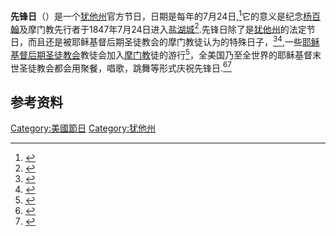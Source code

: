 {{merge|拓荒者日 (猶他州)|time=2015-02-10T11:15:02+00:00}}
{{expand|time=2014-08-02T06:06:23+00:00}}
{{Infobox holiday
|holiday_name  = 先锋日
|type          = 
|image         = WagonTrn.jpg
|imagesize     =
|caption       = [[摩门教|摩门教]]的先行者在[[犹他州|犹他州]][[盐湖城|盐湖城]]的Liberty Park举行游行
|official_name =
|nickname      =
|observedby    = {{USA}}[[犹他州|犹他州]]
|litcolor      =
|longtype      =
|significance  = 纪念[[杨百翰|杨百翰]]及[[摩门教|摩门教]]先行者于1847年7月24日进入[[盐湖城|盐湖城]]
|begins        =
|ends          =
|date          = 七月24日
|scheduling    = 每一年的同一天
|duration      = 一天
|frequency     = 每一年
|celebrations  = 游行，烟花，牛仔竞技表演和其他庆祝活动
|observances   =
|relatedto     =
}}
'''先锋日'''（{{lang-en|Pioneer Day}}）是一个[[犹他州|犹他州]]官方节日，日期是每年的7月24日,<ref name="Legal holidays">{{citation |title= Utah Code 63G-1-301 (Legal holidays) |url= http://www.le.utah.gov/code/TITLE63G/htm/63G01_030100.htm |publisher= [[Utah_State_Legislature|Utah State Legislature]] |accessdate= 2013-08-05 |deadurl= yes |archiveurl= https://web.archive.org/web/20131021175137/http://www.le.utah.gov/code/TITLE63G/htm/63G01_030100.htm |archivedate= 2013-10-21 }}</ref>它的意义是纪念[[杨百翰|杨百翰]]及摩门教先行者于1847年7月24日进入[[盐湖城|盐湖城]]<ref>{{citation |last= Schindler |first= Harold |title= Ailing Young Rolls Out of Canyon, Likes Look of the Salt Lake Valley |newspaper= [[Salt_Lake_Tribune|Salt Lake Tribune]] |series= Mormon Trail Series |date= 24 July 1997 |id= Article ID: 100F84BB82E32C16 }}</ref>.先锋日除了是[[犹他州|犹他州]]的法定节日，而且还是被耶稣基督后期圣徒教会的摩门教徒认为的特殊日子，<ref>{{citation |last= Hinckley |first= Gordon B. |authorlink= Gordon B. Hinckley |title= Remarks at Pioneer Day Commemoration Concert |url= http://www.lds.org/ensign/2001/10/remarks-at-pioneer-day-commemoration-concert?lang=eng |date= October 2001 |journal= Ensign |publisher= LDS Church |accessdate= 2014-08-02 |archive-date= 2014-05-29 |archive-url= https://web.archive.org/web/20140529084908/https://www.lds.org/ensign/2001/10/remarks-at-pioneer-day-commemoration-concert?lang=eng |dead-url= no }}</ref><ref>{{citation |last= Reynolds |first= Sydney Smith |title= They Belong to Us All |url= http://www.lds.org/liahona/1989/06/they-belong-to-us-all?lang=eng |date= June 1989 |journal= [[Liahona_(magazine)|Liahona]] |publisher= LDS Church |accessdate= 2014-08-02 |archive-date= 2014-05-29 |archive-url= https://web.archive.org/web/20140529085724/https://www.lds.org/liahona/1989/06/they-belong-to-us-all?lang=eng |dead-url= no }}</ref>,一些[[耶稣基督后期圣徒教会|耶稣基督后期圣徒教会]]教徒会加入[[摩门教|摩门教]]徒的游行<ref>{{citation |title= Mormons Celebrate Their Pioneer Heritage |url= http://www.mormonnewsroom.org/ldsnewsroom/eng/news-releases-stories/mormons-celebrate-their-pioneer-heritage |work= Newsroom |publisher= LDS Church |accessdate= 2013-08-05 |archive-date= 2013-08-31 |archive-url= https://web.archive.org/web/20130831091725/http://www.mormonnewsroom.org/ldsnewsroom/eng/news-releases-stories/mormons-celebrate-their-pioneer-heritage |dead-url= no }}</ref>，全美国乃至全世界的耶稣基督末世圣徒教会都会用聚餐，唱歌，跳舞等形式庆祝先锋日.<ref>{{citation |last= Gaunt |first= LaRene Porter |title= Celebrate! |url= http://www.lds.org/ensign/2005/04/celebrate |date= April 2005 |journal= Ensign |publisher= LDS Church |accessdate= 2014-08-02 |archive-date= 2014-05-29 |archive-url= https://web.archive.org/web/20140529085615/https://www.lds.org/ensign/2005/04/celebrate |dead-url= no }}</ref><ref>{{Citation |last= Bailey |first= Tamara Leatham |contribution= Pioneer Parties |contribution-url= http://www.lds.org/new-era/1997/07/fyi-for-your-info?lang=eng |title= FYI: For Your Info |date= July 1997 |journal= [[New_Era_(magazine)|New Era]] |publisher= LDS Church |accessdate= 2014-08-02 |archive-date= 2014-05-29 |archive-url= https://web.archive.org/web/20140529103248/https://www.lds.org/new-era/1997/07/fyi-for-your-info?lang=eng |dead-url= no }}</ref>

==参考资料==
{{reflist}}

[[Category:美國節日|Category:美國節日]]
[[Category:犹他州|Category:犹他州]]